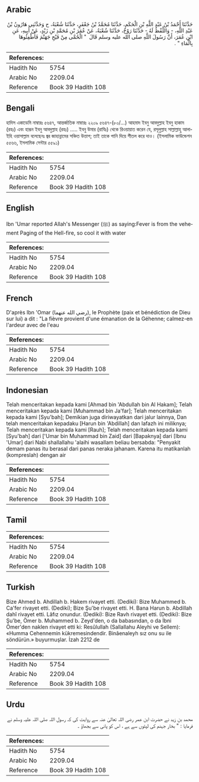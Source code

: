 ## Arabic


<div dir="rtl" lang="ar" style={{fontSize:'larger',backgroundColor:'#f8f9fa',padding:20}}>
حَدَّثَنَا أَحْمَدُ بْنُ عَبْدِ اللَّهِ بْنِ الْحَكَمِ، حَدَّثَنَا مُحَمَّدُ بْنُ جَعْفَرٍ، حَدَّثَنَا شُعْبَةُ، ح وَحَدَّثَنِي هَارُونُ بْنُ عَبْدِ اللَّهِ، - وَاللَّفْظُ لَهُ - حَدَّثَنَا رَوْحٌ، حَدَّثَنَا شُعْبَةُ، عَنْ عُمَرَ بْنِ مُحَمَّدِ بْنِ زَيْدٍ، عَنْ أَبِيهِ، عَنِ ابْنِ عُمَرَ، أَنَّ رَسُولَ اللَّهِ صلى الله عليه وسلم قَالَ ‏ "‏ الْحُمَّى مِنْ فَيْحِ جَهَنَّمَ فَأَطْفِئُوهَا بِالْمَاءِ ‏"‏ ‏.‏
</div>
<div style={{backgroundColor:'#f8f9fa',padding:20, marginBottom: 10}}><table> <thead> <tr> <th>References:</th> <th></th> </tr> </thead> <tbody><tr><td>Hadith No</td><td>5754</td></tr><tr><td>Arabic No</td><td>2209.04</td></tr><tr><td>Reference</td><td>Book 39 Hadith 108</td></tr></tbody></table></div>

## Bengali


<div dir="ltr" lang="bn" style={{fontSize:'larger',backgroundColor:'#f8f9fa',padding:20}}>
হাদিস একাডেমি নাম্বারঃ ৫৬৪৭, আন্তর্জাতিক নাম্বারঃ ২২০৯ ৫৬৪৭-(৮০/...) আহমাদ ইবনু আবদুল্লাহ ইবনু হাকাম (রহঃ) এবং হারূন ইবনু আবদুল্লাহ (রহঃ) ..... ইবনু উমার (রাযিঃ) থেকে রিওয়ায়াত করেন যে, রসূলুল্লাহ সাল্লাল্লাহু আলাইহি ওয়াসাল্লাম বলেছেনঃ জ্বর জাহান্নামের সঞ্চিত উত্তাপ; তাই তাকে পানি দিয়ে শীতল করে দাও। (ইসলামিক ফাউন্ডেশন ৫৫৬৬, ইসলামিক সেন্টার ৫৫৯১)
</div>
<div style={{backgroundColor:'#f8f9fa',padding:20, marginBottom: 10}}><table> <thead> <tr> <th>References:</th> <th></th> </tr> </thead> <tbody><tr><td>Hadith No</td><td>5754</td></tr><tr><td>Arabic No</td><td>2209.04</td></tr><tr><td>Reference</td><td>Book 39 Hadith 108</td></tr></tbody></table></div>

## English


<div dir="ltr" lang="en" style={{fontSize:'larger',backgroundColor:'#f8f9fa',padding:20}}>
Ibn 'Umar reported Allah's Messenger (ﷺ) as saying:Fever is from the vehement Paging of the Hell-fire, so cool it with water
</div>
<div style={{backgroundColor:'#f8f9fa',padding:20, marginBottom: 10}}><table> <thead> <tr> <th>References:</th> <th></th> </tr> </thead> <tbody><tr><td>Hadith No</td><td>5754</td></tr><tr><td>Arabic No</td><td>2209.04</td></tr><tr><td>Reference</td><td>Book 39 Hadith 108</td></tr></tbody></table></div>

## French


<div dir="ltr" lang="fr" style={{fontSize:'larger',backgroundColor:'#f8f9fa',padding:20}}>
D'après Ibn 'Omar (رضي الله عنهما), le Prophète (paix et bénédiction de Dieu sur lui) a dit : "La fièvre provient d'une émanation de la Géhenne; calmez-en l'ardeur avec de l'eau
</div>
<div style={{backgroundColor:'#f8f9fa',padding:20, marginBottom: 10}}><table> <thead> <tr> <th>References:</th> <th></th> </tr> </thead> <tbody><tr><td>Hadith No</td><td>5754</td></tr><tr><td>Arabic No</td><td>2209.04</td></tr><tr><td>Reference</td><td>Book 39 Hadith 108</td></tr></tbody></table></div>

## Indonesian


<div dir="ltr" lang="id" style={{fontSize:'larger',backgroundColor:'#f8f9fa',padding:20}}>
Telah menceritakan kepada kami [Ahmad bin 'Abdullah bin Al Hakam]; Telah menceritakan kepada kami [Muhammad bin Ja'far]; Telah menceritakan kepada kami [Syu'bah]; Demikian juga diriwayatkan dari jalur lainnya, Dan telah menceritakan kepadaku [Harun bin 'Abdillah] dan lafazh ini miliknya; Telah menceritakan kepada kami [Rauh]; Telah menceritakan kepada kami [Syu'bah] dari ['Umar bin Muhammad bin Zaid] dari [Bapaknya] dari [Ibnu 'Umar] dari Nabi shallallahu 'alaihi wasallam beliau bersabda: "Penyakit demam panas itu berasal dari panas neraka jahanam. Karena itu matikanlah (kompreslah) dengan air
</div>
<div style={{backgroundColor:'#f8f9fa',padding:20, marginBottom: 10}}><table> <thead> <tr> <th>References:</th> <th></th> </tr> </thead> <tbody><tr><td>Hadith No</td><td>5754</td></tr><tr><td>Arabic No</td><td>2209.04</td></tr><tr><td>Reference</td><td>Book 39 Hadith 108</td></tr></tbody></table></div>

## Tamil


<div dir="ltr" lang="ta" style={{fontSize:'larger',backgroundColor:'#f8f9fa',padding:20}}>

</div>
<div style={{backgroundColor:'#f8f9fa',padding:20, marginBottom: 10}}><table> <thead> <tr> <th>References:</th> <th></th> </tr> </thead> <tbody><tr><td>Hadith No</td><td>5754</td></tr><tr><td>Arabic No</td><td>2209.04</td></tr><tr><td>Reference</td><td>Book 39 Hadith 108</td></tr></tbody></table></div>

## Turkish


<div dir="ltr" lang="tr" style={{fontSize:'larger',backgroundColor:'#f8f9fa',padding:20}}>
Bize Ahmed b. Ahdillah b. Hakem rivayet etti. (Dediki): Bize Muhammed b. Ca'fer rivayet etti. (Dediki); Bize Şu'be rivayet etti. H. Bana Harun b. Abdillah dahî rivayet etti. Lâfız onundur. (Dediki): Bize Ravh rivayet etti. (Dediki): Bize Şu'be, Ömer b. Muhammed b. Zeyd'den, o da babasından, o da İbni Ömer'den naklen rivayet etti ki: Resûlullah (Sallallahu Aleyhi ve Sellem): «Humma Cehennemin kükremesindendir. Binâenaleyh sız onu su ile söndürün.» buyurmuşlar. İzah 2212 de
</div>
<div style={{backgroundColor:'#f8f9fa',padding:20, marginBottom: 10}}><table> <thead> <tr> <th>References:</th> <th></th> </tr> </thead> <tbody><tr><td>Hadith No</td><td>5754</td></tr><tr><td>Arabic No</td><td>2209.04</td></tr><tr><td>Reference</td><td>Book 39 Hadith 108</td></tr></tbody></table></div>

## Urdu


<div dir="rtl" lang="ur" style={{fontSize:'larger',backgroundColor:'#f8f9fa',padding:20}}>
محمد بن زید نے حضرت ابن عمر رضی اللہ تعالیٰ عنہ سے روایت کی کہ رسول اللہ صلی اللہ علیہ وسلم نے فرمایا : " بخار جہنم کی لپٹوں سے ہے ، اس کو پانی سے بجھاؤ ۔
</div>
<div style={{backgroundColor:'#f8f9fa',padding:20, marginBottom: 10}}><table> <thead> <tr> <th>References:</th> <th></th> </tr> </thead> <tbody><tr><td>Hadith No</td><td>5754</td></tr><tr><td>Arabic No</td><td>2209.04</td></tr><tr><td>Reference</td><td>Book 39 Hadith 108</td></tr></tbody></table></div>